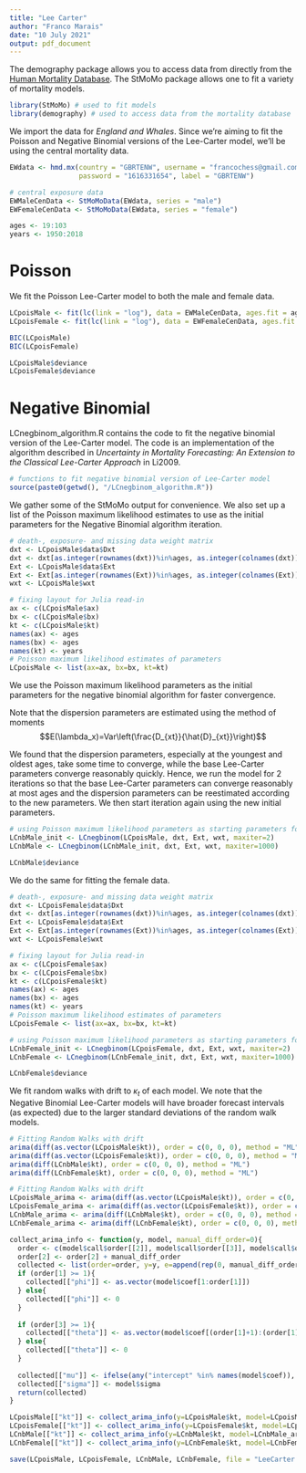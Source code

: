 ```yaml
---
title: "Lee Carter"
author: "Franco Marais"
date: "10 July 2021"
output: pdf_document
---
```


The demography package allows you to access data from directly from the [Human Mortality Database](https://www.mortality.org/). The StMoMo package allows one to fit a variety of mortality models.

```r

library(StMoMo) # used to fit models
library(demography) # used to access data from the mortality database

```

We import the data for _England and Whales_. Since we're aiming to fit the Poisson and Negative Binomial versions of the Lee-Carter model, we'll be using the central mortality data.

```r

EWdata <- hmd.mx(country = "GBRTENW", username = "francochess@gmail.com", 
                 password = "1616331654", label = "GBRTENW")

# central exposure data
EWMaleCenData <- StMoMoData(EWdata, series = "male")
EWFemaleCenData <- StMoMoData(EWdata, series = "female")

```

```r

ages <- 19:103
years <- 1950:2018

```

# Poisson

We fit the Poisson Lee-Carter model to both the male and female data.

```r

LCpoisMale <- fit(lc(link = "log"), data = EWMaleCenData, ages.fit = ages, years.fit = years)
LCpoisFemale <- fit(lc(link = "log"), data = EWFemaleCenData, ages.fit = ages, years.fit = years)

```

```r

BIC(LCpoisMale)
BIC(LCpoisFemale)

LCpoisMale$deviance
LCpoisFemale$deviance

```


# Negative Binomial

LCnegbinom_algorithm.R contains the code to fit the negative binomial version of the Lee-Carter model. The code is an implementation of the algorithm described in _Uncertainty in Mortality Forecasting: An Extension to the Classical Lee-Carter Approach_ in Li2009.

```r

# functions to fit negative binomial version of Lee-Carter model
source(paste0(getwd(), "/LCnegbinom_algorithm.R"))

```

We gather some of the StMoMo output for convenience. We also set up a list of the Poisson maximum likelihood estimates to use as the initial parameters for the Negative Binomial algorithm iteration.

```r

# death-, exposure- and missing data weight matrix
dxt <- LCpoisMale$data$Dxt
dxt <- dxt[as.integer(rownames(dxt))%in%ages, as.integer(colnames(dxt))%in%years]
Ext <- LCpoisMale$data$Ext
Ext <- Ext[as.integer(rownames(Ext))%in%ages, as.integer(colnames(Ext))%in%years]
wxt <- LCpoisMale$wxt

# fixing layout for Julia read-in
ax <- c(LCpoisMale$ax)
bx <- c(LCpoisMale$bx)
kt <- c(LCpoisMale$kt)
names(ax) <- ages
names(bx) <- ages
names(kt) <- years
# Poisson maximum likelihood estimates of parameters
LCpoisMale <- list(ax=ax, bx=bx, kt=kt)

```

We use the Poisson maximum likelihood parameters as the initial parameters for the negative binomial algorithm for faster convergence.

Note that the dispersion parameters are estimated using the method of moments
$$E(\lambda_x)=Var\left(\frac{D_{xt}}{\hat{D}_{xt}}\right)$$

We found that the dispersion parameters, especially at the youngest and oldest ages, take some time to converge, while the base Lee-Carter parameters converge reasonably quickly. Hence, we run the model for 2 iterations so that the base Lee-Carter parameters can converge reasonably at most ages and the dispersion parameters can be reestimated according to the new parameters. We then start iteration again using the new initial parameters.

```r

# using Poisson maximum likelihood parameters as starting parameters for iteration
LCnbMale_init <- LCnegbinom(LCpoisMale, dxt, Ext, wxt, maxiter=2)
LCnbMale <- LCnegbinom(LCnbMale_init, dxt, Ext, wxt, maxiter=1000)

```

```r

LCnbMale$deviance

```


We do the same for fitting the female data.

```r

# death-, exposure- and missing data weight matrix
dxt <- LCpoisFemale$data$Dxt
dxt <- dxt[as.integer(rownames(dxt))%in%ages, as.integer(colnames(dxt))%in%years]
Ext <- LCpoisFemale$data$Ext
Ext <- Ext[as.integer(rownames(Ext))%in%ages, as.integer(colnames(Ext))%in%years]
wxt <- LCpoisFemale$wxt

# fixing layout for Julia read-in
ax <- c(LCpoisFemale$ax)
bx <- c(LCpoisFemale$bx)
kt <- c(LCpoisFemale$kt)
names(ax) <- ages
names(bx) <- ages
names(kt) <- years
# Poisson maximum likelihood estimates of parameters
LCpoisFemale <- list(ax=ax, bx=bx, kt=kt)

```

```r

# using Poisson maximum likelihood parameters as starting parameters for iteration
LCnbFemale_init <- LCnegbinom(LCpoisFemale, dxt, Ext, wxt, maxiter=2)
LCnbFemale <- LCnegbinom(LCnbFemale_init, dxt, Ext, wxt, maxiter=1000)

```

```r

LCnbFemale$deviance

```


We fit random walks with drift to $\kappa_t$ of each model. We note that the Negative Binomial Lee-Carter models will have broader forecast intervals (as expected) due to the larger standard deviations of the random walk models.

```r

# Fitting Random Walks with drift
arima(diff(as.vector(LCpoisMale$kt)), order = c(0, 0, 0), method = "ML")
arima(diff(as.vector(LCpoisFemale$kt)), order = c(0, 0, 0), method = "ML")
arima(diff(LCnbMale$kt), order = c(0, 0, 0), method = "ML")
arima(diff(LCnbFemale$kt), order = c(0, 0, 0), method = "ML")

```

```r

# Fitting Random Walks with drift
LCpoisMale_arima <- arima(diff(as.vector(LCpoisMale$kt)), order = c(0, 0, 0), method = "ML")
LCpoisFemale_arima <- arima(diff(as.vector(LCpoisFemale$kt)), order = c(0, 0, 0), method = "ML")
LCnbMale_arima <- arima(diff(LCnbMale$kt), order = c(0, 0, 0), method = "ML")
LCnbFemale_arima <- arima(diff(LCnbFemale$kt), order = c(0, 0, 0), method = "ML")

```

```r

collect_arima_info <- function(y, model, manual_diff_order=0){
  order <- c(model$call$order[[2]], model$call$order[[3]], model$call$order[[4]])
  order[2] <- order[2] + manual_diff_order
  collected <- list(order=order, y=y, e=append(rep(0, manual_diff_order), as.vector(model$residuals)))
  if (order[1] >= 1){
    collected[["phi"]] <- as.vector(model$coef[1:order[1]])
  } else{
    collected[["phi"]] <- 0
  }
  
  if (order[3] >= 1){
    collected[["theta"]] <- as.vector(model$coef[(order[1]+1):(order[1]+order[3])])
  } else{
    collected[["theta"]] <- 0
  }
  
  collected[["mu"]] <- ifelse(any("intercept" %in% names(model$coef)), model$coef[["intercept"]], 0)
  collected[["sigma"]] <- model$sigma
  return(collected)
}

LCpoisMale[["kt"]] <- collect_arima_info(y=LCpoisMale$kt, model=LCpoisMale_arima, manual_diff_order=1)
LCpoisFemale[["kt"]] <- collect_arima_info(y=LCpoisFemale$kt, model=LCpoisFemale_arima, manual_diff_order=1)
LCnbMale[["kt"]] <- collect_arima_info(y=LCnbMale$kt, model=LCnbMale_arima, manual_diff_order=1)
LCnbFemale[["kt"]] <- collect_arima_info(y=LCnbFemale$kt, model=LCnbFemale_arima, manual_diff_order=1)

```



```r

save(LCpoisMale, LCpoisFemale, LCnbMale, LCnbFemale, file = "LeeCarter.RData", compress = "gzip")

```

